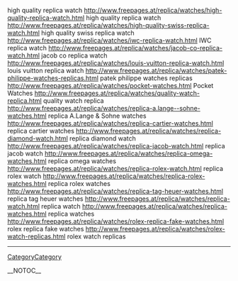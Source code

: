 high quality replica watch http://www.freepages.at/replica/watches/high-quality-replica-watch.html high quality replica watch
http://www.freepages.at/replica/watches/high-quality-swiss-replica-watch.html high quality swiss replica watch
http://www.freepages.at/replica/watches/iwc-replica-watch.html IWC replica watch
http://www.freepages.at/replica/watches/jacob-co-replica-watch.html jacob co replica watch
http://www.freepages.at/replica/watches/louis-vuitton-replica-watch.html louis vuitton replica watch
http://www.freepages.at/replica/watches/patek-philippe-watches-replicas.html patek philippe watches replicas
http://www.freepages.at/replica/watches/pocket-watches.html Pocket Watches
http://www.freepages.at/replica/watches/quality-watch-replica.html quality watch replica
http://www.freepages.at/replica/watches/replica-a.lange--sohne-watches.html replica A.Lange & Sohne watches
http://www.freepages.at/replica/watches/replica-cartier-watches.html replica cartier watches
http://www.freepages.at/replica/watches/replica-diamond-watch.html replica diamond watch
http://www.freepages.at/replica/watches/replica-jacob-watch.html replica jacob watch
http://www.freepages.at/replica/watches/replica-omega-watches.html replica omega watches
http://www.freepages.at/replica/watches/replica-rolex-watch.html replica rolex watch
http://www.freepages.at/replica/watches/replica-rolex-watches.html replica rolex watches
http://www.freepages.at/replica/watches/replica-tag-heuer-watches.html replica tag heuer watches
http://www.freepages.at/replica/watches/replica-watch.html replica watch
http://www.freepages.at/replica/watches/replica-watches.html replica watches
http://www.freepages.at/replica/watches/rolex-replica-fake-watches.html rolex replica fake watches
http://www.freepages.at/replica/watches/rolex-watch-replicas.html rolex watch replicas
----
[[CategoryCategory]]

__NOTOC__